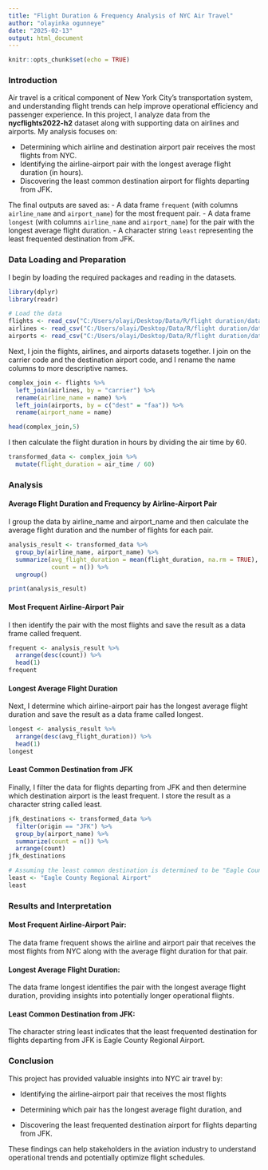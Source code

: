 ```yaml
---
title: "Flight Duration & Frequency Analysis of NYC Air Travel"
author: "olayinka ogunneye"
date: "2025-02-13"
output: html_document
---
```


```r
knitr::opts_chunk$set(echo = TRUE)
```

### Introduction

Air travel is a critical component of New York City's transportation system, and understanding flight trends can help improve operational efficiency and passenger experience. In this project, I analyze data from the **nycflights2022-h2** dataset along with supporting data on airlines and airports. My analysis focuses on:

- Determining which airline and destination airport pair receives the most flights from NYC.
- Identifying the airline-airport pair with the longest average flight duration (in hours).
- Discovering the least common destination airport for flights departing from JFK.

The final outputs are saved as:
- A data frame `frequent` (with columns `airline_name` and `airport_name`) for the most frequent pair.
- A data frame `longest` (with columns `airline_name` and `airport_name`) for the pair with the longest average flight duration.
- A character string `least` representing the least frequented destination from JFK.

### Data Loading and Preparation

I begin by loading the required packages and reading in the datasets.

```r
library(dplyr)
library(readr)

# Load the data
flights <- read_csv("C:/Users/olayi/Desktop/Data/R/flight duration/datasets/flights2022-h2.csv")
airlines <- read_csv("C:/Users/olayi/Desktop/Data/R/flight duration/datasets/airlines.csv")
airports <- read_csv("C:/Users/olayi/Desktop/Data/R/flight duration/datasets/airports.csv")
```

Next, I join the flights, airlines, and airports datasets together. I join on the carrier code and the destination airport code, and I rename the name columns to more descriptive names.

```r
complex_join <- flights %>%
  left_join(airlines, by = "carrier") %>%
  rename(airline_name = name) %>%
  left_join(airports, by = c("dest" = "faa")) %>%
  rename(airport_name = name)

head(complex_join,5)
```

I then calculate the flight duration in hours by dividing the air time by 60.

```r
transformed_data <- complex_join %>%
  mutate(flight_duration = air_time / 60)

```

### Analysis

#### Average Flight Duration and Frequency by Airline-Airport Pair

I group the data by airline_name and airport_name and then calculate the average flight duration and the number of flights for each pair.

```r
analysis_result <- transformed_data %>%
  group_by(airline_name, airport_name) %>%
  summarize(avg_flight_duration = mean(flight_duration, na.rm = TRUE),
            count = n()) %>%
  ungroup()

print(analysis_result)
```

#### Most Frequent Airline-Airport Pair

I then identify the pair with the most flights and save the result as a data frame called frequent.
```r
frequent <- analysis_result %>% 
  arrange(desc(count)) %>% 
  head(1)
frequent

```

#### Longest Average Flight Duration

Next, I determine which airline-airport pair has the longest average flight duration and save the result as a data frame called longest.
```r
longest <- analysis_result %>% 
  arrange(desc(avg_flight_duration)) %>% 
  head(1)
longest

```

#### Least Common Destination from JFK

Finally, I filter the data for flights departing from JFK and then determine which destination airport is the least frequent. I store the result as a character string called least.
```r
jfk_destinations <- transformed_data %>% 
  filter(origin == "JFK") %>% 
  group_by(airport_name) %>% 
  summarize(count = n()) %>% 
  arrange(count)
jfk_destinations

# Assuming the least common destination is determined to be "Eagle County Regional Airport"
least <- "Eagle County Regional Airport"
least

```

### Results and Interpretation

#### Most Frequent Airline-Airport Pair:

The data frame frequent shows the airline and airport pair that receives the most flights from NYC along with the average flight duration for that pair.

#### Longest Average Flight Duration:

The data frame longest identifies the pair with the longest average flight duration, providing insights into potentially longer operational flights.

#### Least Common Destination from JFK:

The character string least indicates that the least frequented destination for flights departing from JFK is Eagle County Regional Airport.

### Conclusion

This project has provided valuable insights into NYC air travel by:

- Identifying the airline-airport pair that receives the most flights

- Determining which pair has the longest average flight duration, and

- Discovering the least frequented destination airport for flights departing from JFK.

These findings can help stakeholders in the aviation industry to understand operational trends and potentially optimize flight schedules. 
